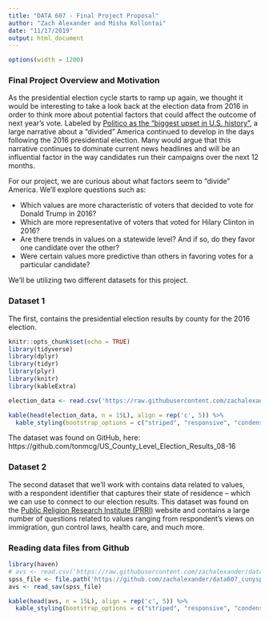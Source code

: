 ```yaml
---
title: "DATA 607 - Final Project Proposal"
author: "Zach Alexander and Misha Kollontai"
date: "11/17/2019"
output: html_document
---
```

```r
options(width = 1200)
```

### Final Project Overview and Motivation

As the presidential election cycle starts to ramp up again, we thought it would be interesting to take a look back at the election data from 2016 in order to think more about potential factors that could affect the outcome of next year's vote. 
Labeled by [Politico as the "biggest upset in U.S. history"](https://www.politico.com/story/2016/11/election-results-2016-clinton-trump-231070), a large narrative about a "divided" America continued to develop in the days following the 2016 presidential election. Many would argue that this narrative continues to dominate current news headlines and will be an influential factor in the way candidates run their campaigns over the next 12 months.

For our project, we are curious about what factors seem to “divide” America. We’ll explore questions such as:

+ Which values are more characteristic of voters that decided to vote for Donald Trump in 2016?
+ Which are more representative of voters that voted for Hilary Clinton in 2016?
+ Are there trends in values on a statewide level? And if so, do they favor one candidate over the other? 
+ Were certain values more predictive than others in favoring votes for a particular candidate?

We’ll be utilizing two different datasets for this project.

### Dataset 1

The first, contains the presidential election results by county for the 2016 election. 

```r
knitr::opts_chunk$set(echo = TRUE)
library(tidyverse)
library(dplyr)
library(tidyr)
library(plyr)
library(knitr)
library(kableExtra)

election_data <- read.csv('https://raw.githubusercontent.com/zachalexander/data607_cunysps/master/FinalProject/election_data.csv')

kable(head(election_data, n = 15L), align = rep('c', 5)) %>% 
  kable_styling(bootstrap_options = c("striped", "responsive", "condensed"), full_width = TRUE)
```

The dataset was found on GitHub, here: https://github.com/tonmcg/US_County_Level_Election_Results_08-16


### Dataset 2

The second dataset that we’ll work with contains data related to values, with a respondent identifier that captures their state of residence – which we can use to connect to our election results. This dataset was found on the [Public Religion Research Institute (PRRI)](https://www.prri.org/data-vault/) website and contains a large number of questions related to values ranging from respondent’s views on immigration, gun control laws, health care, and much more. 

### Reading data files from Github
```r
library(haven)
# avs <- read.csv('https://raw.githubusercontent.com/zachalexander/data607_cunysps/master/FinalProject/avs.csv')
spss_file <- file.path('https://github.com/zachalexander/data607_cunysps/blob/master/FinalProject/PRRI-2017-American-Values-Survey.sav?raw=true')
avs <- read_sav(spss_file)

kable(head(avs, n = 15L), align = rep('c', 5)) %>% 
  kable_styling(bootstrap_options = c("striped", "responsive", "condensed"), full_width = TRUE)
```





